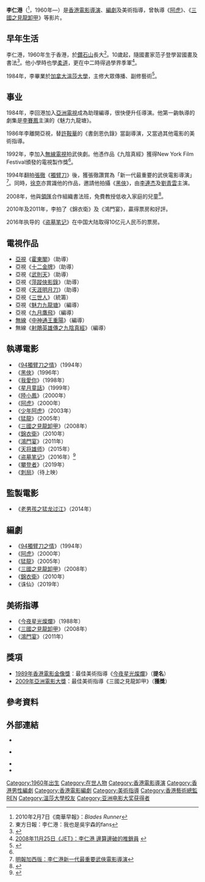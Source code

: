 {{藝人
| subject_name   = 李仁港
| english_name   = Daniel Lee Yan-kong
| image_name     = 
| image_caption  = 
| 類型           = 導演
| date_of_birth  = {{birth year and age|1960}}
| place_of_birth = {{BHKG}}
| date_of_death  = 
| place_of_death = 
| 職業           = [[電影導演|電影導演]]、[[編劇|編劇]]、[[美術指導|美術指導]]
| language       = [[粵語|粵語]]
| 活躍年代       = 1984年至今
| IMDb           = 0496752
}}

'''李仁港'''（{{lang-en|Daniel Lee Yan-kong}}<ref>2010年2月7日《南華早報》：''Blades Runner''</ref>，1960年—）是[[香港|香港]][[電影|電影]][[導演|導演]]、[[編劇|編劇]]及美術指導，曾執導《[[阿虎|阿虎]]》、《[[三國之見龍卸甲|三國之見龍卸甲]]》等影片。

==早年生活==
李仁港，1960年生于香港，於[[鑽石山|鑽石山]]長大<ref>東方日報：李仁港：我也是吳宇森的fans</ref>。10歲起，隨國畫家范子登學習國畫及書法<ref>{{Cite web |url=http://hk.apple.nextmedia.com/template/apple_sub/art_main.php?iss_id=20080318&sec_id=38163&art_id=10876452 |title=蘋果日報：李仁港的三國 Poetry |access-date=2010-02-17 |archive-date=2011-04-10 |archive-url=https://web.archive.org/web/20110410092902/http://hk.apple.nextmedia.com/template/apple_sub/art_main.php?iss_id=20080318&sec_id=38163&art_id=10876452 }}</ref>。他小學時也學[[柔道|柔道]]，更在中二時得過學界季軍<ref name="#1">[http://www.gcmt.com/dev2/contentDetail.jsp?ContID=co0000210221&lang=bi&showCatID=ba 2008年11月25日《JET》：李仁港 邊算邊破的推銷員] {{webarchive|url=https://web.archive.org/web/20110410173755/http://www.gcmt.com/dev2/contentDetail.jsp?ContID=co0000210221&lang=bi&showCatID=ba |date=2011年4月10日 }}</ref>。

1984年，李畢業於[[加拿大|加拿大]][[溫莎大學|溫莎大學]]，主修大眾傳播、副修藝術<ref>{{Cite web |url=http://orientaldaily.on.cc/cnt/entertainment/20100205/00282_036.html |title=東方日報：吳建豪捨薪取義感動李仁港 |access-date=2010-02-17 |archive-date=2021-03-02 |archive-url=https://web.archive.org/web/20210302003746/http://orientaldaily.on.cc/cnt/entertainment/20100205/00282_036.html }}</ref>。

==事业==
1984年，李回港加入[[亞洲電視|亞洲電視]]成為助理編導，很快便升任導演。他第一齣執導的劇集是[[李賽鳳|李賽鳳]]主演的《魅力九龍塘》。

1986年李離開亞視，替[[許鞍華|許鞍華]]的《書劍恩仇錄》當副導演，又當過其他電影的美術指導。

1992年，李加入[[無線電視|無線電視]]拍武俠劇。他憑作品《九陰真經》獲得New York Film Festival頒發的電視製作獎<ref name="#1"/>。

1994年翻拍[[張徹|張徹]]《[[獨臂刀|獨臂刀]]》後，獲張徹讚賞為「新一代最重要的武俠電影導演」<ref>[http://www.mingpaovan.com/htm/News/20100127/HK-mzi12.htm 明報加西版：李仁港新一代最重要武俠電影導演]{{dead link|date=2018年1月 |bot=InternetArchiveBot |fix-attempted=yes }}</ref>。同時，[[徐克|徐克]]亦賞識他的作品，邀請他拍攝《[[黑俠|黑俠]]》，由[[李連杰|李連杰]]及[[劉青雲|劉青雲]]主演。

2008年，他與[[領匯|領匯]]合作組織書法班，免費教授低收入家庭的兒童<ref>{{Cite web |url=http://www.legco.gov.hk/yr08-09/chinese/panels/hg/papers/hg1216cb1-378-6-c.pdf |title=存档副本 |access-date=2010-02-17 |archive-date=2021-03-02 |archive-url=https://web.archive.org/web/20210302003809/https://www.legco.gov.hk/yr08-09/chinese/panels/hg/papers/hg1216cb1-378-6-c.pdf }}</ref>。

2010年及2011年，李拍了《錦衣衛》及《鴻門宴》，贏得票房和好評。

2016年执导的《[[盗墓笔记_(电影)|盗墓笔记]]》在中国大陆取得10亿元人民币的票房。

==電視作品==
* [[亞視|亞視]]《[[霍東閣|霍東閣]]》（助導）
* 亞視《[[十二金牌|十二金牌]]》（助導）
* 亞視《[[武則天_(1984年電視劇)|武則天]]》（助導）
* 亞視《[[萍蹤俠影錄_(1985年電視劇)|萍蹤俠影錄]]》（助導）
* 亞視《[[天涯明月刀_(1985年電視劇)|天涯明月刀]]》（助導）
* 亞視《[[三世人|三世人]]》（統籌）
* 亞視《[[魅力九龍塘|魅力九龍塘]]》（編導）
* 亞視《[[九月鷹飛_(1986年電視劇)|九月鷹飛]]》（編導）
* [[電視廣播有限公司|無線]]《[[中神通王重陽|中神通王重陽]]》（編導）
* 無線《[[射鵰英雄傳之九陰真經|射鵰英雄傳之九陰真經]]》（編導）

==執導電影==
* 《[[94獨臂刀之情|94獨臂刀之情]]》（1994年）
* 《[[黑俠|黑俠]]》（1996年）
* 《[[我愛你_(電影)|我愛你]]》（1998年）
* 《[[星月童話|星月童話]]》（1999年）
* 《[[陸小鳳（電影）|陸小鳳]]》（2000年）
* 《[[阿虎|阿虎]]》（2000年）
* 《[[少年阿虎|少年阿虎]]》（2003年）
* 《[[猛龙_(电影)|猛龍]]》（2005年）
* 《[[三國之見龍卸甲|三國之見龍卸甲]]》（2008年）
* 《[[錦衣衛_(2010年電影)|錦衣衛]]》（2010年）
* 《[[鸿门宴_(电影)|鴻門宴]]》（2011年）
* 《[[天将雄师|天将雄师]]》（2015年）
* 《[[盗墓笔记_(电影)|盗墓笔记]]》（2016年）<ref>{{Cite web |url=http://ent.sina.com.cn/m/c/2016-05-20/doc-ifxskpkx7520165.shtml |title=李仁港:《盗墓笔记》会有《黑侠》的味道 |access-date=2016-05-20 |archive-date=2021-03-02 |archive-url=https://web.archive.org/web/20210302003804/http://ent.sina.com.cn/m/c/2016-05-20/doc-ifxskpkx7520165.shtml }}</ref>
* 《[[攀登者|攀登者]]》（2019年）
* 《[[刺局|刺局]]》（待上映）

==監製電影==
* 《[[老男孩之猛龙过江|老男孩之猛龙过江]]》（2014年）

==編劇==
* 《[[94獨臂刀之情|94獨臂刀之情]]》（1994年）
* 《[[阿虎|阿虎]]》（2000年）
* 《[[猛龍(電影)|猛龍]]》（2005年）
* 《[[三國之見龍卸甲|三國之見龍卸甲]]》（2008年）
* 《[[錦衣衛_(2010年電影)|錦衣衛]]》（2010年）
* 《诛仙》（2019年）

==美術指導==
* 《[[今夜星光燦爛_(1988年電影)|今夜星光燦爛]]》（1988年）
* 《[[三國之見龍卸甲|三國之見龍卸甲]]》（2008年）
* 《[[鸿门宴_(电影)|鴻門宴]]》（2011年）

==獎項==
*[[1989年香港電影金像獎|1989年香港電影金像獎]]：最佳美術指導《[[今夜星光燦爛_(1988年電影)|今夜星光燦爛]]》（'''提名'''）
*[[2009年亞洲電影大獎|2009年亞洲電影大獎]]：最佳美術指導《三國之見龍卸甲》（'''獲獎'''）

==參考資料 ==
{{reflist}}

==外部連結==

* {{hkmdb name|7348}}

* {{IMDb name|id=0496752}}

* {{douban people}}
* {{Mtime people|892889}}

{{李仁港}}
{{DEFAULTSORT:LI}}
[[Category:1960年出生|Category:1960年出生]]
[[Category:在世人物|Category:在世人物]]
[[Category:香港電影導演|Category:香港電影導演]]
[[Category:香港男性編劇|Category:香港男性編劇]]
[[Category:香港電影編劇|Category:香港電影編劇]]
[[Category:美術指導|Category:美術指導]]
[[Category:香港藝術總監|Category:香港藝術總監]]
[[Category:李姓|REN]]
[[Category:溫莎大學校友|Category:溫莎大學校友]]
[[Category:亚洲电影大奖获得者|Category:亚洲电影大奖获得者]]
